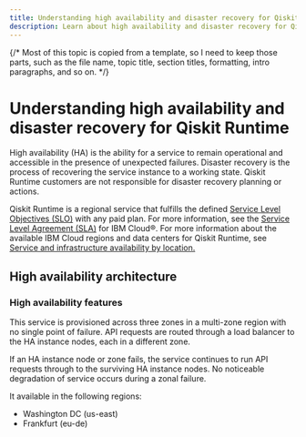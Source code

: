 ```yaml
---
title: Understanding high availability and disaster recovery for Qiskit Runtime
description: Learn about high availability and disaster recovery for Qiskit Runtime
---
```

{/* Most of this topic is copied from a template, so I need to keep those parts, such as the file name, topic title, section titles, formatting, intro paragraphs, and so on. */}

# Understanding high availability and disaster recovery for Qiskit Runtime

High availability (HA) is the ability for a service to remain operational and accessible in the presence of unexpected failures. Disaster recovery is the process of recovering the service instance to a working state. Qiskit Runtime customers are not responsible for disaster recovery planning or actions.

Qiskit Runtime is a regional service that fulfills the defined [Service Level Objectives (SLO)](https://cloud.ibm.com/docs/resiliency?topic=resiliency-slo) with any paid plan. For more information, see the [Service Level Agreement (SLA)](https://www.ibm.com/support/customer/csol/terms/?id=i126-9268&lc=en) for IBM Cloud&reg;. For more information about the available IBM Cloud regions and data centers for Qiskit Runtime, see [Service and infrastructure availability by location.](https://cloud.ibm.com/docs/overview?topic=overview-services_region)

## High availability architecture

### High availability features

This service is provisioned across three zones in a multi-zone region with no single point of failure. API requests are routed through a load balancer to the HA instance nodes, each in a different zone.

If an HA instance node or zone fails, the service continues to run API requests through to the surviving HA instance nodes.  No noticeable degradation of service occurs during a zonal failure.

It available in the following regions:

- Washington DC (us-east)
- Frankfurt (eu-de)
